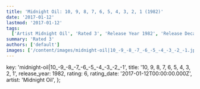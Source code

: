 ```yaml
---
title: 'Midnight Oil: 10, 9, 8, 7, 6, 5, 4, 3, 2, 1 (1982)'
date: '2017-01-12'
lastmod: '2017-01-12'
tags:
  ['Artist Midnight Oil', 'Rated 3', 'Release Year 1982', 'Release Decade 1980']
summary: 'Rated 3'
authors: ['default']
images: ['/content/images/midnight-oil|10_-9_-8_-7_-6_-5_-4_-3_-2_-1.jpg']
---
```


  key: 'midnight-oil|10_-9_-8_-7_-6_-5_-4_-3_-2_-1',
  title: '10, 9, 8, 7, 6, 5, 4, 3, 2, 1',
  release_year: 1982,
  rating: 6,
  rating_date: '2017-01-12T00:00:00.000Z',
  artist: 'Midnight Oil',
};

<MusicRating data={data} />
